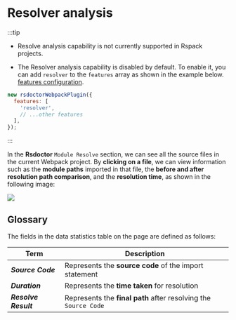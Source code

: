 # Resolver analysis

:::tip

- Resolve analysis capability is not currently supported in Rspack projects.

- The Resolver analysis capability is disabled by default. To enable it, you can add `resolver` to the `features` array as shown in the example below. [features configuration](../../config/options/options).

```js
new rsdoctorWebpackPlugin({
  features: [
    'resolver',
    // ...other features
  ],
});
```

:::

In the **Rsdoctor** `Module Resolve` section, we can see all the source files in the current Webpack project. By **clicking on a file**, we can view information such as the **module paths** imported in that file, the **before and after resolution path comparison**, and the **resolution time**, as shown in the following image:

<img src="https://raw.githubusercontent.com/rspack-contrib/rstack-design-resources/567b4a78468e30f5d4abb7c0eede944efeb1a30d/others/assets/rsdoctor/resolver.png" />

## Glossary

The fields in the data statistics table on the page are defined as follows:

| Term                         | Description                                                     |
| ---------------------------- | --------------------------------------------------------------- |
| <b><i>Source Code</i></b>    | Represents the **source code** of the import statement          |
| <b><i>Duration</i></b>       | Represents the **time taken** for resolution                    |
| <b><i>Resolve Result</i></b> | Represents the **final path** after resolving the `Source Code` |
